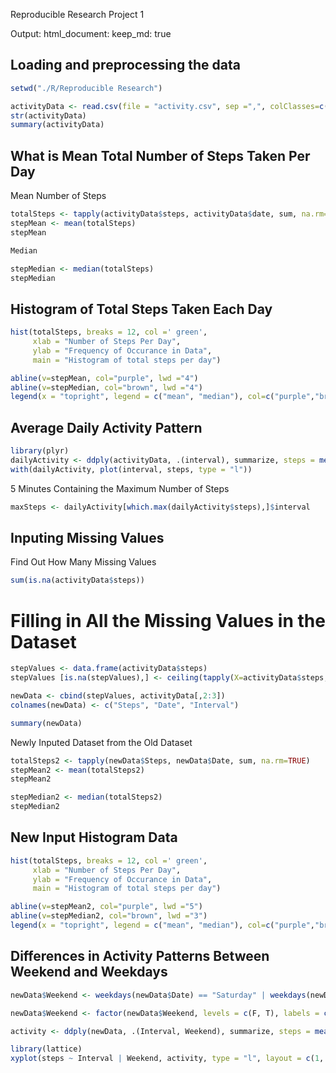 Reproducible Research Project 1


Output: 
  html_document:
    keep_md: true
    
    
## Loading and preprocessing the data

```{r}

setwd("./R/Reproducible Research")

activityData <- read.csv(file = "activity.csv", sep =",", colClasses=c("integer","Date","integer"))
str(activityData)
summary(activityData)

```

## What is Mean Total Number of Steps Taken Per Day

Mean Number of Steps

```{r}

totalSteps <- tapply(activityData$steps, activityData$date, sum, na.rm=TRUE)
stepMean <- mean(totalSteps)
stepMean

Median 

stepMedian <- median(totalSteps)
stepMedian

```
## Histogram of Total Steps Taken Each Day

```{r}

hist(totalSteps, breaks = 12, col =' green',
     xlab = "Number of Steps Per Day",
     ylab = "Frequency of Occurance in Data",
     main = "Histogram of total steps per day")

abline(v=stepMean, col="purple", lwd ="4")
abline(v=stepMedian, col="brown", lwd ="4")
legend(x = "topright", legend = c("mean", "median"), col=c("purple","brown"), lwd = 4)

```

## Average Daily Activity Pattern

```{r}

library(plyr)
dailyActivity <- ddply(activityData, .(interval), summarize, steps = mean(steps, na.rm = TRUE))
with(dailyActivity, plot(interval, steps, type = "l"))

```

5 Minutes Containing the Maximum Number of Steps

```{r}

maxSteps <- dailyActivity[which.max(dailyActivity$steps),]$interval

```

## Inputing Missing Values

Find Out How Many Missing Values


```{r}

sum(is.na(activityData$steps))

```

# Filling in All the Missing Values in the Dataset

```{r}


stepValues <- data.frame(activityData$steps)
stepValues [is.na(stepValues),] <- ceiling(tapply(X=activityData$steps,INDEX=activityData$interval,FUN=mean,na.rm=TRUE))

newData <- cbind(stepValues, activityData[,2:3])
colnames(newData) <- c("Steps", "Date", "Interval")

summary(newData)


```

Newly Inputed Dataset from the Old Dataset

```{r}

totalSteps2 <- tapply(newData$Steps, newData$Date, sum, na.rm=TRUE)
stepMean2 <- mean(totalSteps2)
stepMean2

stepMedian2 <- median(totalSteps2)
stepMedian2

```


## New Input Histogram Data

```{r}

hist(totalSteps, breaks = 12, col =' green',
     xlab = "Number of Steps Per Day",
     ylab = "Frequency of Occurance in Data",
     main = "Histogram of total steps per day")

abline(v=stepMean2, col="purple", lwd ="5")
abline(v=stepMedian2, col="brown", lwd ="3")
legend(x = "topright", legend = c("mean", "median"), col=c("purple","brown"), lwd = 4)

```

## Differences in Activity Patterns Between Weekend and Weekdays

```{r}

newData$Weekend <- weekdays(newData$Date) == "Saturday" | weekdays(newData$Date) == "Sunday"

newData$Weekend <- factor(newData$Weekend, levels = c(F, T), labels = c("Weekday", "Weekend"))

activity <- ddply(newData, .(Interval, Weekend), summarize, steps = mean(Steps, na.rm = TRUE))

library(lattice)
xyplot(steps ~ Interval | Weekend, activity, type = "l", layout = c(1, 2), ylab = "Number of Steps", xlab = "Interval", main = "Weekend vs. Weekday activity patterns")

```

